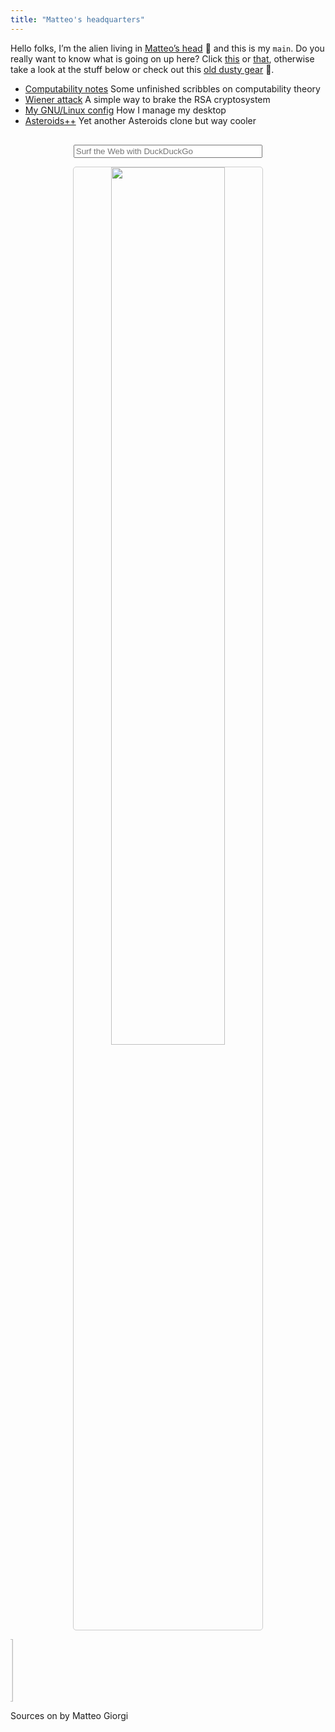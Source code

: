 ```yaml
---
title: "Matteo's headquarters"
---
```





Hello folks, I'm the alien living in [Matteo's head](inmyhead.html) 🐌 and this is my `main`. Do you really want to know what is going on up here? Click [this](https://matteogiorgi.github.io/cv/src/cv.pdf) or [that](https://matteogiorgi.github.io/cv/src/cv.pdf), otherwise take a look at the stuff below or check out this [old dusty gear](bunker.html) 🎃.

<!--
<ul>
  <li><a style="color:#333333" href="notes.html">Computability notes</a> <span style="color:#A8A8A8">Some unfinished scribbles about computability theory</span></li>
  <li><a style="color:#333333" href="attack.html">Wiener attack</a> <span style="color:#A8A8A8">A simple way to brake the RSA cryptosystem</span></li>
  <li><a style="color:#333333" href="config.html">My GNU/Linux config</a> <span style="color:#A8A8A8">How I manage my desktop</span></li>
  <li><a style="color:#333333" href="astro.html">Asteroids++</a> <span style="color:#A8A8A8">Yet another Asteroids clone but cool</span></li>
</ul>
-->

* [Computability notes](notes.html) Some unfinished scribbles on computability theory
* [Wiener attack](attack.html) A simple way to brake the RSA cryptosystem
* [My GNU/Linux config](config.html) How I manage my desktop
* [Asteroids++](astro.html) Yet another Asteroids clone but way cooler

<p align="center" style="margin-top:30px">
<form style="text-align:center" method="get" id="ddgSearch" action="https://duckduckgo.com/">
  <input type="hidden" name="sites" value=""/>
  <input type="hidden" name="k7" value="#FFFFFF"/>
  <input type="hidden" name="k8" value="#333333"/>
  <input type="hidden" name="k9" value="#333333"/>
  <input type="hidden" name="kx" value="#C4582E"/>
  <input type="hidden" name="kj" value="#F8F8F8"/>
  <input type="hidden" name="kt" value="n"/>
  <input type="hidden" name="k1" value=-1/>
  <input style="width:60%" type="text" name="q" placeholder="Surf the Web with DuckDuckGo" aria-label="Search"/> <!--autofocus-->
  <!--<button style="width:19.5%" type="submit">Search</button>-->
</form>
</p>

<p align="center">
  <img width="60%" style="border:1px solid #CCCCCC; border-radius: 5px; margin-top:0%" src="assets/candy.png"/>
</p>

<div class="footer">
  <p><marquee behavior="scroll" direction="right"><img src="assets/run.gif" width=100 alt="me"/></marquee></p>
  <p>Sources on <a href="https://github.com/MatteoGiorgi"><i class="fab fa-github"></i></a> by Matteo Giorgi <i class="fab fa-creative-commons-sa"></i></p>
</div>
